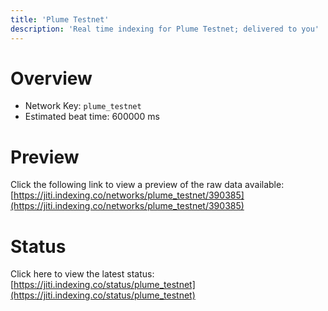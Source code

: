 ```yaml
---
title: 'Plume Testnet'
description: 'Real time indexing for Plume Testnet; delivered to you'
---
```


# Overview
- Network Key: `plume_testnet`
- Estimated beat time: 600000 ms

# Preview
Click the following link to view a preview of the raw data available: [https://jiti.indexing.co/networks/plume_testnet/390385](https://jiti.indexing.co/networks/plume_testnet/390385)

# Status
Click here to view the latest status: [https://jiti.indexing.co/status/plume_testnet](https://jiti.indexing.co/status/plume_testnet)

